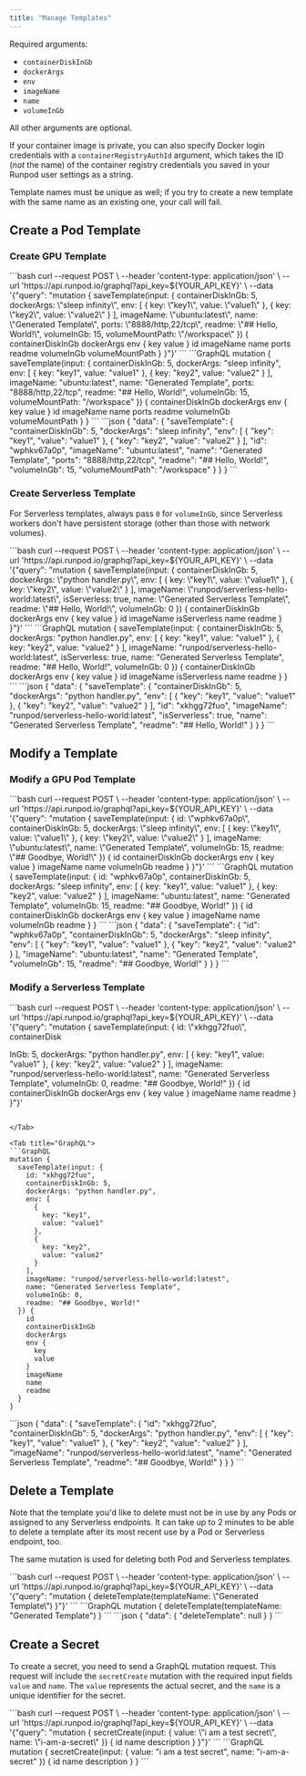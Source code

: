 ```yaml
---
title: "Manage Templates"
---
```


Required arguments:

* `containerDiskInGb`
* `dockerArgs`
* `env`
* `imageName`
* `name`
* `volumeInGb`

All other arguments are optional.

If your container image is private, you can also specify Docker login credentials with a `containerRegistryAuthId` argument, which takes the ID (*not* the name) of the container registry credentials you saved in your Runpod user settings as a string.

<Info>

Template names must be unique as well; if you try to create a new template with the same name as an existing one, your call will fail.

</Info>

## Create a Pod Template

### Create GPU Template

<Tabs>
<Tab title="cURL">
```bash
curl --request POST \
  --header 'content-type: application/json' \
  --url 'https://api.runpod.io/graphql?api_key=${YOUR_API_KEY}' \
  --data '{"query": "mutation { saveTemplate(input: { containerDiskInGb: 5, dockerArgs: \"sleep infinity\", env: [ { key: \"key1\", value: \"value1\" }, { key: \"key2\", value: \"value2\" } ], imageName: \"ubuntu:latest\", name: \"Generated Template\", ports: \"8888/http,22/tcp\", readme: \"## Hello, World!\", volumeInGb: 15, volumeMountPath: \"/workspace\" }) { containerDiskInGb dockerArgs env { key value } id imageName name ports readme volumeInGb volumeMountPath } }"}'
```

</Tab>

<Tab title="GraphQL">
```GraphQL
mutation {
  saveTemplate(input: {
    containerDiskInGb: 5,
    dockerArgs: "sleep infinity",
    env: [
      {
        key: "key1",
        value: "value1"
      },
      {
        key: "key2",
        value: "value2"
      }
    ],
    imageName: "ubuntu:latest",
    name: "Generated Template",
    ports: "8888/http,22/tcp",
    readme: "## Hello, World!",
    volumeInGb: 15,
    volumeMountPath: "/workspace"
  }) {
    containerDiskInGb
    dockerArgs
    env {
      key
      value
    }
    id
    imageName
    name
    ports
    readme
    volumeInGb
    volumeMountPath
  }
}
```

</Tab>

<Tab title="Output">
```json
{
  "data": {
    "saveTemplate": {
      "containerDiskInGb": 5,
      "dockerArgs": "sleep infinity",
      "env": [
        {
          "key": "key1",
          "value": "value1"
        },
        {
          "key": "key2",
          "value": "value2"
        }
      ],
      "id": "wphkv67a0p",
      "imageName": "ubuntu:latest",
      "name": "Generated Template",
      "ports": "8888/http,22/tcp",
      "readme": "## Hello, World!",
      "volumeInGb": 15,
      "volumeMountPath": "/workspace"
    }
  }
}
```

</Tab>

</Tabs>

### Create Serverless Template

For Serverless templates, always pass `0` for `volumeInGb`, since Serverless workers don't have persistent storage (other than those with network volumes).

<Tabs>
<Tab title="cURL">
```bash
curl --request POST \
  --header 'content-type: application/json' \
  --url 'https://api.runpod.io/graphql?api_key=${YOUR_API_KEY}' \
  --data '{"query": "mutation { saveTemplate(input: { containerDiskInGb: 5, dockerArgs: \"python handler.py\", env: [ { key: \"key1\", value: \"value1\" }, { key: \"key2\", value: \"value2\" } ], imageName: \"runpod/serverless-hello-world:latest\", isServerless: true, name: \"Generated Serverless Template\", readme: \"## Hello, World!\", volumeInGb: 0 }) { containerDiskInGb dockerArgs env { key value } id imageName isServerless name readme } }"}'
```

</Tab>

<Tab title="GraphQL">
```GraphQL
mutation {
  saveTemplate(input: {
    containerDiskInGb: 5,
    dockerArgs: "python handler.py",
    env: [
      {
        key: "key1",
        value: "value1"
      },
      {
        key: "key2",
        value: "value2"
      }
    ],
    imageName: "runpod/serverless-hello-world:latest",
    isServerless: true,
    name: "Generated Serverless Template",
    readme: "## Hello, World!",
    volumeInGb: 0
  }) {
    containerDiskInGb
    dockerArgs
    env {
      key
      value
    }
    id
    imageName
    isServerless
    name
    readme
  }
}
```

</Tab>

<Tab title="Output">
```json
{
  "data": {
    "saveTemplate": {
      "containerDiskInGb": 5,
      "dockerArgs": "python handler.py",
      "env": [
        {
          "key": "key1",
          "value": "value1"
        },
        {
          "key": "key2",
          "value": "value2"
        }
      ],
      "id": "xkhgg72fuo",
      "imageName": "runpod/serverless-hello-world:latest",
      "isServerless": true,
      "name": "Generated Serverless Template",
      "readme": "## Hello, World!"
    }
  }
}
```

</Tab>

</Tabs>

## Modify a Template

### Modify a GPU Pod Template

<Tabs>
<Tab title="cURL">
```bash
curl --request POST \
  --header 'content-type: application/json' \
  --url 'https://api.runpod.io/graphql?api_key=${YOUR_API_KEY}' \
  --data '{"query": "mutation { saveTemplate(input: { id: \"wphkv67a0p\", containerDiskInGb: 5, dockerArgs: \"sleep infinity\", env: [ { key: \"key1\", value: \"value1\" }, { key: \"key2\", value: \"value2\" } ], imageName: \"ubuntu:latest\", name: \"Generated Template\", volumeInGb: 15, readme: \"## Goodbye, World!\" }) { id containerDiskInGb dockerArgs env { key value } imageName name volumeInGb readme } }"}'
```

</Tab>

<Tab title="GraphQL">
```GraphQL
mutation {
  saveTemplate(input: {
    id: "wphkv67a0p",
    containerDiskInGb: 5,
    dockerArgs: "sleep infinity",
    env: [
      {
        key: "key1",
        value: "value1"
      },
      {
        key: "key2",
        value: "value2"
      }
    ],
    imageName: "ubuntu:latest",
    name: "Generated Template",
    volumeInGb: 15,
    readme: "## Goodbye, World!"
  }) {
    id
    containerDiskInGb
    dockerArgs
    env {
      key
      value
    }
    imageName
    name
    volumeInGb
    readme
  }
}
```

</Tab>

<Tab title="Output">
```json
{
  "data": {
    "saveTemplate": {
      "id": "wphkv67a0p",
      "containerDiskInGb": 5,
      "dockerArgs": "sleep infinity",
      "env": [
        {
          "key": "key1",
          "value": "value1"
        },
        {
          "key": "key2",
          "value": "value2"
        }
      ],
      "imageName": "ubuntu:latest",
      "name": "Generated Template",
      "volumeInGb": 15,
      "readme": "## Goodbye, World!"
    }
  }
}
```

</Tab>

</Tabs>

### Modify a Serverless Template

<Tabs>
<Tab title="cURL">
```bash
curl --request POST \
  --header 'content-type: application/json' \
  --url 'https://api.runpod.io/graphql?api_key=${YOUR_API_KEY}' \
  --data '{"query": "mutation { saveTemplate(input: { id: \"xkhgg72fuo\", containerDisk

InGb: 5, dockerArgs: \"python handler.py\", env: [ { key: \"key1\", value: \"value1\" }, { key: \"key2\", value: \"value2\" } ], imageName: \"runpod/serverless-hello-world:latest\", name: \"Generated Serverless Template\", volumeInGb: 0, readme: \"## Goodbye, World!\" }) { id containerDiskInGb dockerArgs env { key value } imageName name readme } }"}'
```

</Tab>

<Tab title="GraphQL">
```GraphQL
mutation {
  saveTemplate(input: {
    id: "xkhgg72fuo",
    containerDiskInGb: 5,
    dockerArgs: "python handler.py",
    env: [
      {
        key: "key1",
        value: "value1"
      },
      {
        key: "key2",
        value: "value2"
      }
    ],
    imageName: "runpod/serverless-hello-world:latest",
    name: "Generated Serverless Template",
    volumeInGb: 0,
    readme: "## Goodbye, World!"
  }) {
    id
    containerDiskInGb
    dockerArgs
    env {
      key
      value
    }
    imageName
    name
    readme
  }
}
```

</Tab>

<Tab title="Output">
```json
{
  "data": {
    "saveTemplate": {
      "id": "xkhgg72fuo",
      "containerDiskInGb": 5,
      "dockerArgs": "python handler.py",
      "env": [
        {
          "key": "key1",
          "value": "value1"
        },
        {
          "key": "key2",
          "value": "value2"
        }
      ],
      "imageName": "runpod/serverless-hello-world:latest",
      "name": "Generated Serverless Template",
      "readme": "## Goodbye, World!"
    }
  }
}
```

</Tab>

</Tabs>

## Delete a Template

Note that the template you'd like to delete must not be in use by any Pods or assigned to any Serverless endpoints. It can take up to 2 minutes to be able to delete a template after its most recent use by a Pod or Serverless endpoint, too.

The same mutation is used for deleting both Pod and Serverless templates.

<Tabs>
<Tab title="cURL">
```bash
curl --request POST \
  --header 'content-type: application/json' \
  --url 'https://api.runpod.io/graphql?api_key=${YOUR_API_KEY}' \
  --data '{"query": "mutation { deleteTemplate(templateName: \"Generated Template\") }"}'
```

</Tab>

<Tab title="GraphQL">
```GraphQL
mutation {
  deleteTemplate(templateName: "Generated Template")
}
```

</Tab>

<Tab title="Output">
```json
{
  "data": {
    "deleteTemplate": null
  }
}
```

</Tab>

</Tabs>

## Create a Secret

To create a secret, you need to send a GraphQL mutation request. This request will include the `secretCreate` mutation with the required input fields `value` and `name`. The `value` represents the actual secret, and the `name` is a unique identifier for the secret.

<Tabs>
<Tab title="cURL">
```bash
curl --request POST \
  --header 'content-type: application/json' \
  --url 'https://api.runpod.io/graphql?api_key=${YOUR_API_KEY}' \
  --data '{"query": "mutation { secretCreate(input: { value: \"i am a test secret\", name: \"i-am-a-secret\" }) { id name description } }"}'
```

</Tab>

<Tab title="GraphQL">
```GraphQL
mutation {
  secretCreate(input: {
    value: "i am a test secret",
    name: "i-am-a-secret"
  }) {
    id
    name
    description
  }
}
```

</Tab>

</Tabs>
